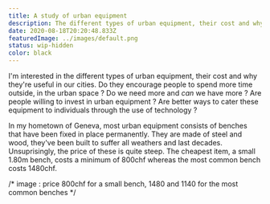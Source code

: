```yaml
---
title: A study of urban equipment
description: The different types of urban equipment, their cost and why they're useful in our cities. 
date: 2020-08-18T20:20:48.833Z
featuredImage: ../images/default.png
status: wip-hidden
color: black
---
```


I'm interested in the different types of urban equipment, their cost
and why they're useful in our cities. Do they encourage people to spend
more time outside, in the urban space ? Do we need more and *can* we have 
more ? Are people willing to invest in urban equipment ? Are better ways
to cater these equipment to individuals through the use of technology ?

In my hometown of Geneva, most urban equipment consists of benches that have
been fixed in place permanently. They are made of steel and wood, they've been
built to suffer all weathers and last decades. Unsuprisingly, the price of 
these is quite steep. The cheapest item, a small 1.80m bench, costs a minimum of 
800chf whereas the most common bench costs 1480chf. 

/* image : price 800chf for a small bench, 1480 and 1140 for the most common benches */